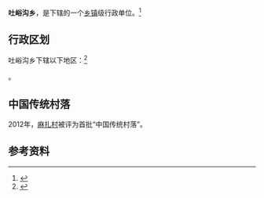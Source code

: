 {{中国乡级行政区|65/21/22/202/000}}

'''吐峪沟乡'''，是{{PRC admin/fullname|65/21/22/202/000|3}}下辖的一个[[乡镇|乡镇]]级行政单位。<ref>{{PRC admin/ref sgc|{{PRC admin/parent|65/21/22/202/000}}}}</ref>

== 行政区划 ==

吐峪沟乡下辖以下地区：<ref>{{PRC admin/ref sgc|65/21/22/202/000}}</ref>

{{PRC admin/children|65/21/22/202/000}}。

==中国传统村落==
2012年，[[麻扎村|麻扎村]]被评为首批“中国传统村落”。

== 参考资料 ==

{{reflist}}

{{行政区划小作品}}
{{PRC admin/navcat|65/21/22/202/000}}